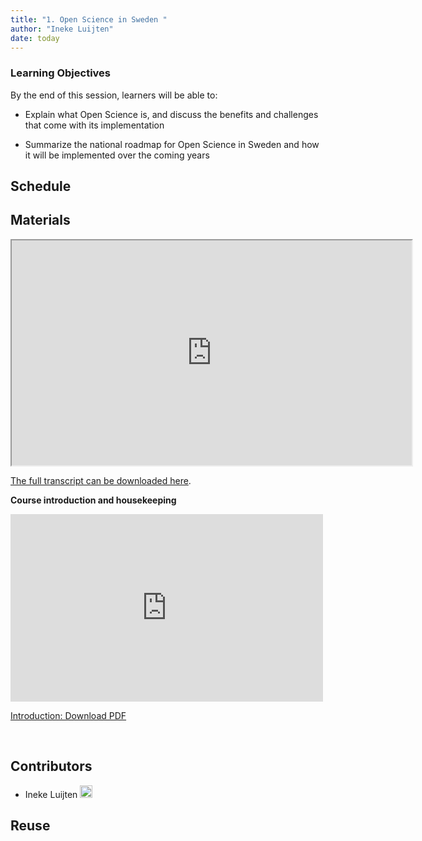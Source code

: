 ```yaml
---
title: "1. Open Science in Sweden "
author: "Ineke Luijten"
date: today
---
```


::: {.callout-tip}
### Learning Objectives

By the end of this session, learners will be able to:

- Explain what Open Science is, and discuss the benefits and challenges that come with its 
implementation  

- Summarize the national roadmap for Open Science in Sweden and how it will be 
implemented over the coming years  

:::

## Schedule  


## Materials

<iframe src="https://drive.google.com/file/d/1I53JW5DEjmlq1O1dgQ7gdJlcexpfy6Hg/preview" width="640" height="360" allow="autoplay"></iframe>

[The full transcript can be downloaded here](https://drive.google.com/file/d/1aGUzPDoVaBMmAvAoWVic9K-bCdMzBPXI/view?usp=share_link).


**Course introduction and housekeeping**

<iframe style="border: none;" title="Iframe Example" src="https://docs.google.com/presentation/d/1yjazFiQZFZclHkeI_8rW-JON35IiXqyk/preview" width="500" height="300" data-mce-fragment="1"></iframe>


<a class="inline_disabled" href="https://docs.google.com/presentation/d/1yjazFiQZFZclHkeI_8rW-JON35IiXqyk/export/pdf" target="_blank" rel="noopener">Introduction: Download PDF</a>

<br>


## Contributors

- Ineke Luijten <a href="https://orcid.org/0000-0001-5768-275X" rel="orcid"><img src="img/ORCID_Logomark.png" alt="" width="20" height="20"/></a>


## Reuse  


